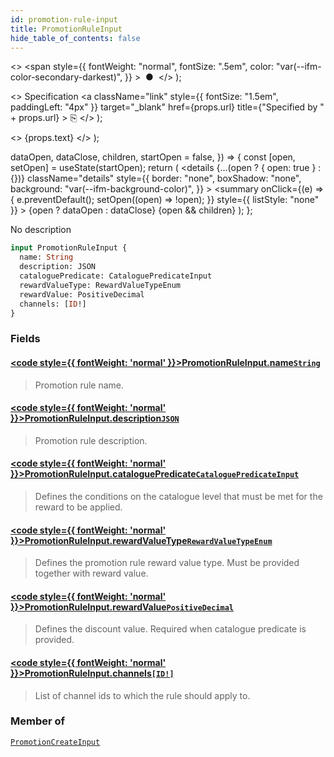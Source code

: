 ```yaml
---
id: promotion-rule-input
title: PromotionRuleInput
hide_table_of_contents: false
---
```


  <>
    <span
      style={{
        fontWeight: "normal",
        fontSize: ".5em",
        color: "var(--ifm-color-secondary-darkest)",
      }}
    >
      &nbsp;●&nbsp;
    </span>
  </>
);

  <>
    Specification
    <a
      className="link"
      style={{ fontSize: "1.5em", paddingLeft: "4px" }}
      target="\_blank"
      href={props.url}
      title={"Specified by " + props.url}
    >
      ⎘
    </a>
  </>
);

  <>
    <span className={props.class}>{props.text}</span>
  </>
);


  dataOpen,
  dataClose,
  children,
  startOpen = false,
}) => {
  const [open, setOpen] = useState(startOpen);
  return (
    <details
      {...(open ? { open: true } : {})}
      className="details"
      style={{
        border: "none",
        boxShadow: "none",
        background: "var(--ifm-background-color)",
      }}
    >
      <summary
        onClick={(e) => {
          e.preventDefault();
          setOpen((open) => !open);
        }}
        style={{ listStyle: "none" }}
      >
        {open ? dataOpen : dataClose}
      </summary>
      {open && children}
    </details>
  );
};

No description

```graphql
input PromotionRuleInput {
  name: String
  description: JSON
  cataloguePredicate: CataloguePredicateInput
  rewardValueType: RewardValueTypeEnum
  rewardValue: PositiveDecimal
  channels: [ID!]
}
```

### Fields

#### [<code style={{ fontWeight: 'normal' }}>PromotionRuleInput.<b>name</b></code>](#)<Bullet />[`String`](../../../api-reference/miscellaneous/scalars/string) <Badge class="badge badge--secondary" text="scalar"/>

> Promotion rule name.

#### [<code style={{ fontWeight: 'normal' }}>PromotionRuleInput.<b>description</b></code>](#)<Bullet />[`JSON`](../../../api-reference/miscellaneous/scalars/json) <Badge class="badge badge--secondary" text="scalar"/>

> Promotion rule description.

#### [<code style={{ fontWeight: 'normal' }}>PromotionRuleInput.<b>cataloguePredicate</b></code>](#)<Bullet />[`CataloguePredicateInput`](../../../api-reference/discounts/inputs/catalogue-predicate-input) <Badge class="badge badge--secondary" text="input"/>

> Defines the conditions on the catalogue level that must be met for the reward to be applied.

#### [<code style={{ fontWeight: 'normal' }}>PromotionRuleInput.<b>rewardValueType</b></code>](#)<Bullet />[`RewardValueTypeEnum`](../../../api-reference/discounts/enums/reward-value-type-enum) <Badge class="badge badge--secondary" text="enum"/>

> Defines the promotion rule reward value type. Must be provided together with reward value.

#### [<code style={{ fontWeight: 'normal' }}>PromotionRuleInput.<b>rewardValue</b></code>](#)<Bullet />[`PositiveDecimal`](../../../api-reference/miscellaneous/scalars/positive-decimal) <Badge class="badge badge--secondary" text="scalar"/>

> Defines the discount value. Required when catalogue predicate is provided.

#### [<code style={{ fontWeight: 'normal' }}>PromotionRuleInput.<b>channels</b></code>](#)<Bullet />[`[ID!]`](../../../api-reference/miscellaneous/scalars/id) <Badge class="badge badge--secondary" text="list"/> <Badge class="badge badge--secondary" text="scalar"/>

> List of channel ids to which the rule should apply to.

### Member of

[`PromotionCreateInput`](../../../api-reference/discounts/inputs/promotion-create-input) <Badge class="badge badge--secondary" text="input"/>
